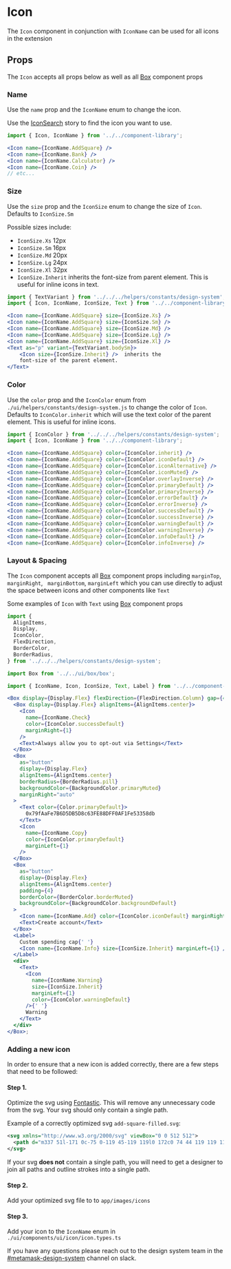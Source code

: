 

# Icon

The `Icon` component in conjunction with `IconName` can be used for all icons in the extension

<Canvas>
  <Story id="components-componentlibrary-icon--default-story" />
</Canvas>

## Props

The `Icon` accepts all props below as well as all [Box](/docs/components-ui-box--default-story#props) component props

<ArgsTable of={Icon} />

### Name

Use the `name` prop and the `IconName` enum to change the icon.

Use the [IconSearch](/story/components-componentlibrary-icon--default-story) story to find the icon you want to use.

<Canvas>
  <Story id="components-componentlibrary-icon--name" />
</Canvas>

```jsx
import { Icon, IconName } from '../../component-library';

<Icon name={IconName.AddSquare} />
<Icon name={IconName.Bank} />
<Icon name={IconName.Calculator} />
<Icon name={IconName.Coin} />
// etc...
```

### Size

Use the `size` prop and the `IconSize` enum to change the size of `Icon`. Defaults to `IconSize.Sm`

Possible sizes include:

- `IconSize.Xs` 12px
- `IconSize.Sm` 16px
- `IconSize.Md` 20px
- `IconSize.Lg` 24px
- `IconSize.Xl` 32px
- `IconSize.Inherit` inherits the font-size from parent element. This is useful for inline icons in text.

<Canvas>
  <Story id="components-componentlibrary-icon--size-story" />
</Canvas>

```jsx
import { TextVariant } from '../../../helpers/constants/design-system';
import { Icon, IconName, IconSize, Text } from '../../component-library';

<Icon name={IconName.AddSquare} size={IconSize.Xs} />
<Icon name={IconName.AddSquare} size={IconSize.Sm} />
<Icon name={IconName.AddSquare} size={IconSize.Md} />
<Icon name={IconName.AddSquare} size={IconSize.Lg} />
<Icon name={IconName.AddSquare} size={IconSize.Xl} />
<Text as="p" variant={TextVariant.bodySm}>
    <Icon size={IconSize.Inherit} />  inherits the
    font-size of the parent element.
</Text>
```

### Color

Use the `color` prop and the `IconColor` enum from `./ui/helpers/constants/design-system.js` to change the color of `Icon`. Defaults to `IconColor.inherit` which will use the text color of the parent element. This is useful for inline icons.

<Canvas>
  <Story id="components-componentlibrary-icon--color-story" />
</Canvas>

```jsx
import { IconColor } from '../../../helpers/constants/design-system';
import { Icon, IconName } from '../../component-library';

<Icon name={IconName.AddSquare} color={IconColor.inherit} />
<Icon name={IconName.AddSquare} color={IconColor.iconDefault} />
<Icon name={IconName.AddSquare} color={IconColor.iconAlternative} />
<Icon name={IconName.AddSquare} color={IconColor.iconMuted} />
<Icon name={IconName.AddSquare} color={IconColor.overlayInverse} />
<Icon name={IconName.AddSquare} color={IconColor.primaryDefault} />
<Icon name={IconName.AddSquare} color={IconColor.primaryInverse} />
<Icon name={IconName.AddSquare} color={IconColor.errorDefault} />
<Icon name={IconName.AddSquare} color={IconColor.errorInverse} />
<Icon name={IconName.AddSquare} color={IconColor.successDefault} />
<Icon name={IconName.AddSquare} color={IconColor.successInverse} />
<Icon name={IconName.AddSquare} color={IconColor.warningDefault} />
<Icon name={IconName.AddSquare} color={IconColor.warningInverse} />
<Icon name={IconName.AddSquare} color={IconColor.infoDefault} />
<Icon name={IconName.AddSquare} color={IconColor.infoInverse} />
```

### Layout & Spacing

The `Icon` component accepts all [Box](/docs/components-ui-box--default-story#props) component props including `marginTop`, `marginRight`, ` marginBottom`, `marginLeft` which you can use directly to adjust the space between icons and other components like `Text`

Some examples of `Icon` with `Text` using [Box](/docs/components-ui-box--default-story#props) component props

<Canvas>
  <Story id="components-componentlibrary-icon--layout-and-spacing" />
</Canvas>

```jsx
import {
  AlignItems,
  Display,
  IconColor,
  FlexDirection,
  BorderColor,
  BorderRadius,
} from '../../../helpers/constants/design-system';

import Box from '../../ui/box/box';

import { IconName, Icon, IconSize, Text, Label } from '../../component-library';

<Box display={Display.Flex} flexDirection={FlexDirection.Column} gap={4}>
  <Box display={Display.Flex} alignItems={AlignItems.center}>
    <Icon
      name={IconName.Check}
      color={IconColor.successDefault}
      marginRight={1}
    />
    <Text>Always allow you to opt-out via Settings</Text>
  </Box>
  <Box
    as="button"
    display={Display.Flex}
    alignItems={AlignItems.center}
    borderRadius={BorderRadius.pill}
    backgroundColor={BackgroundColor.primaryMuted}
    marginRight="auto"
  >
    <Text color={Color.primaryDefault}>
      0x79fAaFe7B6D5DB5D8c63FE88DFF0AF1Fe53358db
    </Text>
    <Icon
      name={IconName.Copy}
      color={IconColor.primaryDefault}
      marginLeft={1}
    />
  </Box>
  <Box
    as="button"
    display={Display.Flex}
    alignItems={AlignItems.center}
    padding={4}
    borderColor={BorderColor.borderMuted}
    backgroundColor={BackgroundColor.backgroundDefault}
  >
    <Icon name={IconName.Add} color={IconColor.iconDefault} marginRight={2} />
    <Text>Create account</Text>
  </Box>
  <Label>
    Custom spending cap{' '}
    <Icon name={IconName.Info} size={IconSize.Inherit} marginLeft={1} />
  </Label>
  <div>
    <Text>
      <Icon
        name={IconName.Warning}
        size={IconSize.Inherit}
        marginLeft={1}
        color={IconColor.warningDefault}
      />{' '}
      Warning
    </Text>
  </div>
</Box>;
```

### Adding a new icon

In order to ensure that a new icon is added correctly, there are a few steps that need to be followed:

#### Step 1.

Optimize the svg using [Fontastic](https://fontastic.me/). This will remove any unnecessary code from the svg. Your svg should only contain a single path.

Example of a correctly optimized svg `add-square-filled.svg`:

```xml
<svg xmlns="http://www.w3.org/2000/svg" viewBox="0 0 512 512">
  <path d="m337 51l-171 0c-75 0-119 45-119 119l0 172c0 74 44 119 119 119l171 0c75 0 119-45 119-119l0-172c1-74-44-119-119-119z m-3 220l-67 0 0 67c0 8-7 15-15 15-9 0-16-7-16-15l0-67-66 0c-9 0-16-7-16-15 0-8 7-15 16-15l66 0 0-67c0-8 7-15 16-15 8 0 15 7 15 15l0 67 67 0c8 0 15 7 15 15 0 8-7 15-15 15z" />
</svg>
```

If your svg **does not** contain a single path, you will need to get a designer to join all paths and outline strokes into a single path.

#### Step 2.

Add your optimized svg file to to `app/images/icons`

#### Step 3.

Add your icon to the `IconName` enum in `./ui/components/ui/icon/icon.types.ts`

If you have any questions please reach out to the design system team in the [#metamask-design-system](https://consensys.slack.com/archives/C0354T27M5M) channel on slack.
